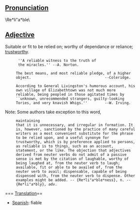 == [[Pronunciation]] == 	

\Re*li"a*ble\ 

== [[Adjective]] == 

Suitable or fit to be relied on; worthy of dependance or
reliance; [[trustworthy]].

       ''A reliable witness to the truth of
       the miracles.'' --A. Norton.

      The best means, and most reliable pledge, of a higher
      object.                                  --Coleridge.

      According to General Livingston's humorous account, his
      own village of Elizabethtown was not much more
      reliable, being peopled in those agitated times by
      ``unknown, unrecommended strangers, guilty-looking
      Tories, and very knavish Whigs.''        --W. Irving.

Note: Some authors take exception to this word,
      maintaining
      that it is unnecessary, and irregular in formation. It
      is, however, sanctioned by the practice of many careful
      writers as a most convenient substitute for the phrase
      to be relied upon, and a useful synonym for
      trustworthy, which is by preference applied to persons,
      as reliable is to things, such as an account,
      statement, or the like. The objection that adjectives
      derived from neuter verbs do not admit of a passive
      sense is met by the citation of laughable, worthy of
      being laughed at, from the neuter verb to laugh;
      available, fit or able to be availed of, from the
      neuter verb to avail; dispensable, capable of being
      dispensed with, from the neuter verb to dispense. Other
      examples might be added. -- {Re*li"a*ble*ness}, n. --
      {Re*li"a*bly}, adv.

=== [[Translation]]==

*[[Spanish]]: fiable